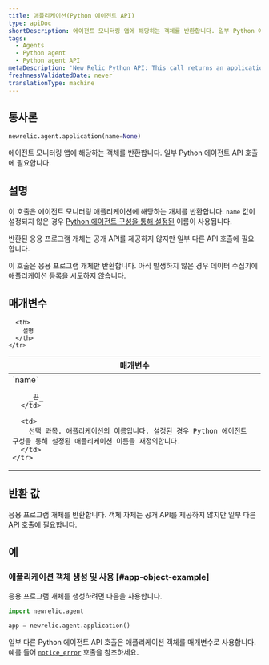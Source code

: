 ```yaml
---
title: 애플리케이션(Python 에이전트 API)
type: apiDoc
shortDescription: 에이전트 모니터링 앱에 해당하는 객체를 반환합니다. 일부 Python 에이전트 API 호출에 필요합니다.
tags:
  - Agents
  - Python agent
  - Python agent API
metaDescription: 'New Relic Python API: This call returns an application object used in other Python agent API calls.'
freshnessValidatedDate: never
translationType: machine
---
```


## 통사론

```py
newrelic.agent.application(name=None)
```

에이전트 모니터링 앱에 해당하는 객체를 반환합니다. 일부 Python 에이전트 API 호출에 필요합니다.

## 설명

이 호출은 에이전트 모니터링 애플리케이션에 해당하는 개체를 반환합니다. `name` 값이 설정되지 않은 경우 [Python 에이전트 구성을 통해 설정된](/docs/agents/python-agent/installation-configuration/python-agent-configuration#app_name) 이름이 사용됩니다.

반환된 응용 프로그램 개체는 공개 API를 제공하지 않지만 일부 다른 API 호출에 필요합니다.

<Callout variant="important">
  이 호출은 응용 프로그램 개체만 반환합니다. 아직 발생하지 않은 경우 데이터 수집기에 애플리케이션 등록을 시도하지 않습니다.
</Callout>

## 매개변수

<table>
  <thead>
    <tr>
      <th width="25%">
        매개변수
      </th>

      <th>
        설명
      </th>
    </tr>
  </thead>

  <tbody>
    <tr>
      <td>
        `name`

        _끈_
      </td>

      <td>
        선택 과목. 애플리케이션의 이름입니다. 설정된 경우 Python 에이전트 구성을 통해 설정된 애플리케이션 이름을 재정의합니다.
      </td>
    </tr>
  </tbody>
</table>

## 반환 값

응용 프로그램 개체를 반환합니다. 객체 자체는 공개 API를 제공하지 않지만 일부 다른 API 호출에 필요합니다.

## 예

### 애플리케이션 객체 생성 및 사용 [#app-object-example]

응용 프로그램 개체를 생성하려면 다음을 사용합니다.

```py
import newrelic.agent

app = newrelic.agent.application()
```

일부 다른 Python 에이전트 API 호출은 애플리케이션 객체를 매개변수로 사용합니다. 예를 들어 [`notice_error`](/docs/agents/python-agent/python-agent-api/noticeerror-python-agent-api/) 호출을 참조하세요.